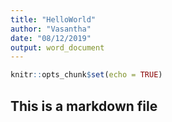 ```yaml
---
title: "HelloWorld"
author: "Vasantha"
date: "08/12/2019"
output: word_document
---
```


```r
knitr::opts_chunk$set(echo = TRUE)
```

## This is a markdown file